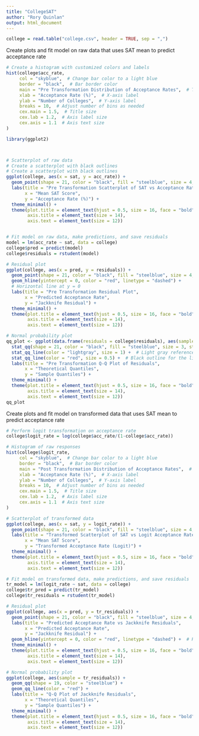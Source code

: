 ---
title: "CollegeSAT"
author: "Rory Quinlan"
output: html_document
---

```{r}
college = read.table("college.csv", header = TRUE, sep = ",")
```

Create plots and fit model on raw data that uses SAT mean to predict acceptance rate

```{r}
# Create a histogram with customized colors and labels
hist(college$acc_rate,
     col = "skyblue",  # Change bar color to a light blue
     border = "black",  # Bar border color
     main = "Pre Transformation Distribution of Acceptance Rates",  # Title
     xlab = "Acceptance Rate (%)",  # X-axis label
     ylab = "Number of Colleges",  # Y-axis label
     breaks = 10,  # Adjust number of bins as needed
     cex.main = 1.5,  # Title size
     cex.lab = 1.2,  # Axis label size
     cex.axis = 1.1  # Axis text size
)

```

```{r}
library(ggplot2)



# Scatterplot of raw data
# Create a scatterplot with black outlines
# Create a scatterplot with black outlines
ggplot(college, aes(x = sat, y = acc_rate)) +
  geom_point(shape = 21, color = "black", fill = "steelblue", size = 4, stroke = 0.5, alpha = 0.8) +  # Thinner outline
  labs(title = "Pre Transformation Scatterplot of SAT vs Acceptance Rate",
       x = "Mean SAT Score",
       y = "Acceptance Rate (%)") +
  theme_minimal() +
  theme(plot.title = element_text(hjust = 0.5, size = 16, face = "bold"),
        axis.title = element_text(size = 14),
        axis.text = element_text(size = 12))


# Fit model on raw data, make predictions, and save residuals
model = lm(acc_rate ~ sat, data = college)
college$pred = predict(model)
college$residuals = rstudent(model)

# Residual plot
ggplot(college, aes(x = pred, y = residuals)) +
  geom_point(shape = 21, color = "black", fill = "steelblue", size = 4, stroke = 0.5,alpha = 0.8) +  # Points with outline
  geom_hline(yintercept = 0, color = "red", linetype = "dashed") +  
  # Horizontal line at y = 0
  labs(title = "Pre Transformation Residual Plot",
       x = "Predicted Acceptance Rate",
       y = "Jackknife Residual") +
  theme_minimal() +
  theme(plot.title = element_text(hjust = 0.5, size = 16, face = "bold"),
        axis.title = element_text(size = 14),
        axis.text = element_text(size = 12))

# Normal probability plot
qq_plot <- ggplot(data.frame(residuals = college$residuals), aes(sample = residuals)) +
  stat_qq(shape = 21, color = "black", fill = "steelblue", size = 3, stroke = 0.5, alpha = 0.8) +  # Points with outline and alpha
  stat_qq_line(color = "lightgray", size = 1) +  # Light gray reference line
  stat_qq_line(color = "red", size = 0.5) +  # Black outline for the line
  labs(title = "Pre Transformation Q-Q Plot of Residuals",
       x = "Theoretical Quantiles",
       y = "Sample Quantiles") +
  theme_minimal() +
  theme(plot.title = element_text(hjust = 0.5, size = 16, face = "bold"),
        axis.title = element_text(size = 14),
        axis.text = element_text(size = 12))
qq_plot
```

Create plots and fit model on transformed data that uses SAT mean to predict acceptance rate

```{r}
# Perform logit transformation on acceptance rate
college$logit_rate = log(college$acc_rate/(1-college$acc_rate))

# Histogram of raw responses
hist(college$logit_rate,
     col = "skyblue",  # Change bar color to a light blue
     border = "black",  # Bar border color
     main = "Post Transformation Distribution of Acceptance Rates",  # Title
     xlab = "Acceptance Rate (%)",  # X-axis label
     ylab = "Number of Colleges",  # Y-axis label
     breaks = 10,  # Adjust number of bins as needed
     cex.main = 1.5,  # Title size
     cex.lab = 1.2,  # Axis label size
     cex.axis = 1.1  # Axis text size
)

# Scatterplot of transformed data
ggplot(college, aes(x = sat, y = logit_rate)) +
  geom_point(shape = 21, color = "black", fill = "steelblue", size = 4, stroke = 0.5, alpha = 0.8) +  # Thinner outline
  labs(title = "Transformed Scatterplot of SAT vs Logit Acceptance Rate",
       x = "Mean SAT Score",
       y = "Transformed Acceptance Rate (Logit)") +
  theme_minimal() +
  theme(plot.title = element_text(hjust = 0.5, size = 16, face = "bold"),
        axis.title = element_text(size = 14),
        axis.text = element_text(size = 12))

# Fit model on transformed data, make predictions, and save residuals
tr_model = lm(logit_rate ~ sat, data = college)
college$tr_pred = predict(tr_model)
college$tr_residuals = rstudent(tr_model)

# Residual plot
ggplot(college, aes(x = pred, y = tr_residuals)) +
  geom_point(shape = 21, color = "black", fill = "steelblue", size = 4, stroke = 0.5, alpha = 0.8) +  # Thinner outline
  labs(title = "Predicted Acceptance Rate vs Jackknife Residuals",
       x = "Predicted Acceptance Rate",
       y = "Jackknife Residual") +
  geom_hline(yintercept = 0, color = "red", linetype = "dashed") +  # Horizontal line at y = 0
  theme_minimal() +
  theme(plot.title = element_text(hjust = 0.5, size = 16, face = "bold"),
        axis.title = element_text(size = 14),
        axis.text = element_text(size = 12))

# Normal probability plot
ggplot(college, aes(sample = tr_residuals)) +
  geom_qq(shape = 19, color = "steelblue") +
  geom_qq_line(color = "red") +
  labs(title = "Q-Q Plot of Jackknife Residuals",
       x = "Theoretical Quantiles",
       y = "Sample Quantiles") +
  theme_minimal() +
  theme(plot.title = element_text(hjust = 0.5, size = 16, face = "bold"),
        axis.title = element_text(size = 14),
        axis.text = element_text(size = 12))
```
